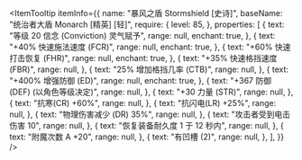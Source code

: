 
<ItemTooltip
  itemInfo={{
    name: "暴风之盾 Stormshield [史诗]",
    baseName: "统治者大盾 Monarch [精英] [轻]",
    require: {
      level: 85,
    },
    properties: [
      {
        text: "等级 20 信念 (Conviction) 灵气赋予",
        range: null,
        enchant: true,
      },
      {
        text: "+40% 快速施法速度 (FCR)",
        range: null,
        enchant: true,
      },
      {
        text: "+60% 快速打击恢复 (FHR)",
        range: null,
        enchant: true,
      },
      {
        text: "+35% 快速格挡速度 (FBR)",
        range: null,
      },
      {
        text: "25% 增加格挡几率 (CTB)",
        range: null,
      },
      {
        text: "+400% 增强防御 (ED)",
        range: null,
                enchant: true,
      },
      {
        text: "+367 防御 (DEF) (以角色等级决定)",
        range: null,
      },
      {
        text: "+30 力量 (STR)",
        range: null,
      },
      {
        text: "抗寒(CR) +60%",
        range: null,
      },
      {
        text: "抗闪电(LR) +25%",
        range: null,
      },
      {
        text: "物理伤害减少 (DR) 35%",
        range: null,
      },
      {
        text: "攻击者受到电击伤害 10",
        range: null,
      },
      {
        text: "恢复装备耐久度 1 于 12 秒内",
        range: null,
      },
      {
        text: "附魔次数 A +20",
        range: null,
      },
      {
        text: "有凹槽 (2)",
        range: null,
      },
    ],
  }}
/>

